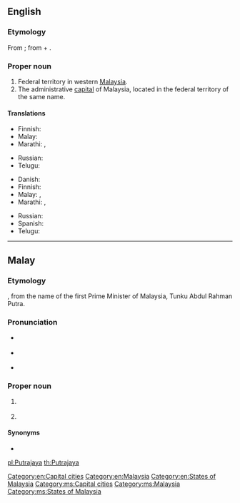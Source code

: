 ==English==
{{wikipedia}}

===Etymology===
From {{etyl|ms|en}} {{m|ms|Putrajaya}}; from {{etyl|sa|en}} {{m|sa|पुत्र|tr=putra}} + {{m|sa|जय|tr=jayá}}.

===Proper noun===
{{en-proper noun}}

# Federal territory in western [[Malaysia]].
# The administrative [[capital]] of Malaysia, located in the federal territory of the same name.

====Translations====
{{trans-top|federal territory in Malaysia}}
* Finnish: {{t|fi|Putrajaya}}
* Malay: {{t|ms|Putrajaya}}
* Marathi: {{t|mr|पुत्रजय|tr=putrajaya|sc=Deva}}, {{t|mr|पुतरजाय|tr=putarajāya|sc=Deva}}
{{trans-mid}}
* Russian: {{t|ru|Путраджа́я|f}}
* Telugu: {{t|te|పుత్రజయ}}
{{trans-bottom}}

{{trans-top|administrative capital of Malaysia}}
* Danish: {{t|da|Putrajaya}}
* Finnish: {{t|fi|Putrajaya}}
* Malay: {{t|ms|Putrajaya}}, {{t|ms|Prang Besar}}
* Marathi: {{t|mr|पुत्रजय|tr=putrajaya|sc=Deva}}, {{t|mr|पुतरजाय|tr=putarajāya|sc=Deva}}
{{trans-mid}}
* Russian: {{t|ru|Путраджа́я|f}}
* Spanish: {{t|es|Putrajaya}}
* Telugu: {{t|te|పుత్రజయ}}
{{trans-bottom}}

[[Category:en:Capital cities]]
[[Category:en:Malaysia]]
[[Category:en:States of Malaysia]]

----

==Malay==
{{wikipedia|lang=ms}}

===Etymology===
{{compound|putra|gloss1=prince|jaya|gloss2=success|lang=ms}}, from the name of the first Prime Minister of Malaysia, Tunku Abdul Rahman Putra.

===Pronunciation===
* {{a|Johor-Selangor}} {{IPA|/putərəd͡ʒajə/|lang=ms}}
* {{a|Riau-Lingga}} {{IPA|/putərad͡ʒaja/|lang=ms}}
* {{rhymes|ajə|jə|ə|lang=ms}}

===Proper noun===
{{head|ms|proper noun|head=[[putra|Putra]][[jaya]]}}

# {{l|en|Putrajaya}} {{qualifier|federal territory in Malaysia}}
# {{l|en|Putrajaya}} {{qualifier|capital of Malaysia}}

====Synonyms====
* {{l|ms|Prang Besar}}

[[Category:ms:Capital cities]]
[[Category:ms:Malaysia]]
[[Category:ms:States of Malaysia]]

[[pl:Putrajaya]]
[[th:Putrajaya]]